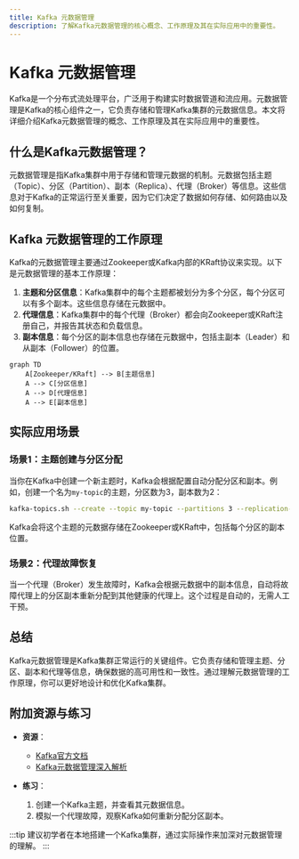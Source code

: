 ```yaml
---
title: Kafka 元数据管理
description: 了解Kafka元数据管理的核心概念、工作原理及其在实际应用中的重要性。
---
```


# Kafka 元数据管理

Kafka是一个分布式流处理平台，广泛用于构建实时数据管道和流应用。元数据管理是Kafka的核心组件之一，它负责存储和管理Kafka集群的元数据信息。本文将详细介绍Kafka元数据管理的概念、工作原理及其在实际应用中的重要性。

## 什么是Kafka元数据管理？

元数据管理是指Kafka集群中用于存储和管理元数据的机制。元数据包括主题（Topic）、分区（Partition）、副本（Replica）、代理（Broker）等信息。这些信息对于Kafka的正常运行至关重要，因为它们决定了数据如何存储、如何路由以及如何复制。

## Kafka 元数据管理的工作原理

Kafka的元数据管理主要通过Zookeeper或Kafka内部的KRaft协议来实现。以下是元数据管理的基本工作原理：

1. **主题和分区信息**：Kafka集群中的每个主题都被划分为多个分区，每个分区可以有多个副本。这些信息存储在元数据中。
2. **代理信息**：Kafka集群中的每个代理（Broker）都会向Zookeeper或KRaft注册自己，并报告其状态和负载信息。
3. **副本信息**：每个分区的副本信息也存储在元数据中，包括主副本（Leader）和从副本（Follower）的位置。

```mermaid
graph TD
    A[Zookeeper/KRaft] --> B[主题信息]
    A --> C[分区信息]
    A --> D[代理信息]
    A --> E[副本信息]
```

## 实际应用场景

### 场景1：主题创建与分区分配

当你在Kafka中创建一个新主题时，Kafka会根据配置自动分配分区和副本。例如，创建一个名为`my-topic`的主题，分区数为3，副本数为2：

```bash
kafka-topics.sh --create --topic my-topic --partitions 3 --replication-factor 2 --bootstrap-server localhost:9092
```

Kafka会将这个主题的元数据存储在Zookeeper或KRaft中，包括每个分区的副本位置。

### 场景2：代理故障恢复

当一个代理（Broker）发生故障时，Kafka会根据元数据中的副本信息，自动将故障代理上的分区副本重新分配到其他健康的代理上。这个过程是自动的，无需人工干预。

## 总结

Kafka元数据管理是Kafka集群正常运行的关键组件。它负责存储和管理主题、分区、副本和代理等信息，确保数据的高可用性和一致性。通过理解元数据管理的工作原理，你可以更好地设计和优化Kafka集群。

## 附加资源与练习

- **资源**：
  - [Kafka官方文档](https://kafka.apache.org/documentation/)
  - [Kafka元数据管理深入解析](https://example.com/kafka-metadata-management)

- **练习**：
  1. 创建一个Kafka主题，并查看其元数据信息。
  2. 模拟一个代理故障，观察Kafka如何重新分配分区副本。

:::tip
建议初学者在本地搭建一个Kafka集群，通过实际操作来加深对元数据管理的理解。
:::